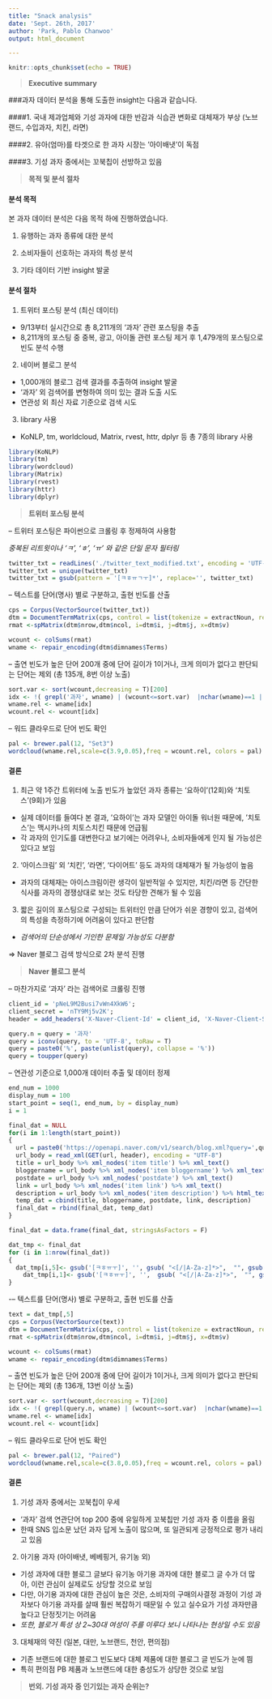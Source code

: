 ```yaml
---
title: "Snack analysis"
date: 'Sept. 26th, 2017'
author: 'Park, Pablo Chanwoo'
output: html_document

---
```


```r
knitr::opts_chunk$set(echo = TRUE)
```


 

> **Executive summary**

###과자 데이터 분석을 통해 도출한 insight는 다음과 같습니다.

####1. 국내 제과업체와 기성 과자에 대한 반감과 식습관 변화로 대체재가 부상 (노브랜드, 수입과자, 치킨, 라면)

####2. 유아(엄마)를 타겟으로 한 과자 시장는 '아이배냇'이 독점

####3. 기성 과자 중에서는 꼬북칩이 선방하고 있음

  

> **목적 및 분석 절차**

#### **분석 목적**
본 과자 데이터 분석은 다음 목적 하에 진행하였습니다.

1. 유행하는 과자 종류에 대한 분석

2. 소비자들이 선호하는 과자의 특성 분석

3. 기타 데이터 기반 insight 발굴  





#### **분석 절차**

1. 트위터 포스팅 분석 (최신 데이터)
  * 9/13부터 실시간으로 총 8,211개의 '과자' 관련 포스팅을 추출
  * 8,211개의 포스팅 중 중복, 광고, 아이돌 관련 포스팅 제거 후 1,479개의 포스팅으로 빈도 분석 수행

2. 네이버 블로그 분석
  + 1,000개의 블로그 검색 결과를 추출하여 insight 발굴
  + '과자' 외 검색어를 변형하여 의미 있는 결과 도출 시도
  + 연관성 외 최신 자료 기준으로 검색 시도

3. library 사용
  + KoNLP, tm, worldcloud, Matrix, rvest, httr, dplyr 등 총 7종의 library 사용
```r
library(KoNLP)
library(tm)
library(wordcloud)
library(Matrix)
library(rvest)
library(httr)
library(dplyr)
```
> **트위터 포스팅 분석**

-- 트위터 포스팅은 파이썬으로 크롤링 후 정제하여 사용함

*중복된 리트윗이나 'ㅋ', 'ㅎ', 'ㅠ' 와 같은 단일 문자 필터링*
```r
twitter_txt = readLines('./twitter_text_modified.txt', encoding = 'UTF-8')
twitter_txt = unique(twitter_txt)
twitter_txt = gsub(pattern = '[ㅋㅎㅠㄱㅜ]*', replace='', twitter_txt)
```

-- 텍스트를 단어(명사) 별로 구분하고, 출현 빈도를 산출  
```r
cps = Corpus(VectorSource(twitter_txt))
dtm = DocumentTermMatrix(cps, control = list(tokenize = extractNoun, removeNumber = T, removePunctuation = T))
rmat <-spMatrix(dtm$nrow,dtm$ncol, i=dtm$i, j=dtm$j, x=dtm$v)

wcount <- colSums(rmat)
wname <- repair_encoding(dtm$dimnames$Terms)

```
-- 출연 빈도가 높은 단어 200개 중에 단어 길이가 1이거나, 크게 의미가 없다고 판단되는 단어는 제외 (총 135개, 8번 이상 노출)  
```r

sort.var <- sort(wcount,decreasing = T)[200]
idx <- !( grepl('과자', wname) | (wcount<=sort.var)  |nchar(wname)==1 | grepl('내가', wname) | grepl('먹고', wname) | grepl('너무', wname) )
wname.rel <- wname[idx]
wcount.rel <- wcount[idx]
```
-- 워드 클라우드로 단어 빈도 확인  
```r
pal <- brewer.pal(12, "Set3")
wordcloud(wname.rel,scale=c(3.9,0.05),freq = wcount.rel, colors = pal)
```

#### **결론**
1. 최근 약 1주간 트위터에 노출 빈도가 높았던 과자 종류는 '요하이'(12회)와 '치토스'(9회)가 있음
  + 실제 데이터를 들여다 본 결과, '요하이'는 과자 모델인 아이돌 워너원 때문에, '치토스'는 맥시카나의 치토스치킨 때문에 언급됨
  + 각 과자의 인기도를 대변한다고 보기에는 어려우나, 소비자들에게 인지 될 가능성은 있다고 보임

2. '아이스크림' 외 '치킨', '라면', '다이어트' 등도 과자의 대체재가 될 가능성이 높음
  + 과자의 대체재는 아이스크림이란 생각이 일반적일 수 있지만, 치킨/라면 등 간단한 식사를 과자의 경쟁상대로 보는 것도 타당한 견해가 될 수 있음

3. 짧은 길이의 포스팅으로 구성되는 트위터인 만큼 단어가 쉬운 경향이 있고, 검색어의 특성을 측정하기에 어려움이 있다고 판단함
  + *검색어의 단순성에서 기인한 문제일 가능성도 다분함*

=> Naver 블로그 검색 방식으로 2차 분석 진행


> **Naver 블로그 분석**

-- 마찬가지로 '과자' 라는 검색어로 크롤링 진행  
```r
client_id = 'pNeL9M2Busi7vWn4XkW6';
client_secret = 'nTY9Mj5v2K';
header = add_headers('X-Naver-Client-Id' = client_id, 'X-Naver-Client-Secret' = client_secret)

query.n = query = '과자'
query = iconv(query, to = 'UTF-8', toRaw = T)
query = paste0('%', paste(unlist(query), collapse = '%'))
query = toupper(query)
```

-- 연관성 기준으로 1,000개 데이터 추출 및 데이터 정제  
```r
end_num = 1000
display_num = 100
start_point = seq(1, end_num, by = display_num)
i = 1

final_dat = NULL
for(i in 1:length(start_point))
{
  url = paste0('https://openapi.naver.com/v1/search/blog.xml?query=',query,'&display=',display_num,'&start=',start_point[i],'&sort=sim')
  url_body = read_xml(GET(url, header), encoding = "UTF-8")
  title = url_body %>% xml_nodes('item title') %>% xml_text()
  bloggername = url_body %>% xml_nodes('item bloggername') %>% xml_text()
  postdate = url_body %>% xml_nodes('postdate') %>% xml_text()
  link = url_body %>% xml_nodes('item link') %>% xml_text()
  description = url_body %>% xml_nodes('item description') %>% html_text()
  temp_dat = cbind(title, bloggername, postdate, link, description)
  final_dat = rbind(final_dat, temp_dat)
}
```
```r
final_dat = data.frame(final_dat, stringsAsFactors = F)

dat_tmp <- final_dat
for (i in 1:nrow(final_dat))
{
  dat_tmp[i,5]<- gsub('[ㅋㅎㅠㅜ]', '', gsub( "<[/|A-Za-z]*>",  "", gsub("&[a-z]*;",  "", gsub("http[/:a-z.]*",  "", final_dat[i,5]))))
    dat_tmp[i,1]<- gsub('[ㅋㅎㅠㅜ]', '',  gsub( "<[/|A-Za-z]*>",  "", gsub("&[a-z]*;",  "", final_dat[i,1])))
}
```

-– 텍스트를 단어(명사) 별로 구분하고, 출현 빈도를 산출
```r
text = dat_tmp[,5]
cps = Corpus(VectorSource(text))
dtm = DocumentTermMatrix(cps, control = list(tokenize = extractNoun, removeNumber = T, removePunctuation = T))
rmat <-spMatrix(dtm$nrow,dtm$ncol, i=dtm$i, j=dtm$j, x=dtm$v)

wcount <- colSums(rmat)
wname <- repair_encoding(dtm$dimnames$Terms)
```

-- 출연 빈도가 높은 단어 200개 중에 단어 길이가 1이거나, 크게 의미가 없다고 판단되는 단어는 제외 (총 136개, 13번 이상 노출)  
```r

sort.var <- sort(wcount,decreasing = T)[200]
idx <- !( grepl(query.n, wname) | (wcount<=sort.var)  |nchar(wname)==1 |grepl('있', wname))
wname.rel <- wname[idx]
wcount.rel <- wcount[idx]
```

-- 워드 클라우드로 단어 빈도 확인  
```r
pal <- brewer.pal(12, "Paired")
wordcloud(wname.rel,scale=c(3.8,0.05),freq = wcount.rel, colors = pal)
```

#### **결론**
1. 기성 과자 중에서는 꼬북칩이 우세
  + '과자' 검색 연관단어 top 200 중에 유일하게 꼬북칩만 기성 과자 중 이름을 올림
  + 한때 SNS 입소문 났던 과자 답게 노출이 많으며, 또 일관되게 긍정적으로 평가 내리고 있음

2. 아기용 과자 (아이배냇, 베베핑거, 유기농 외)
  + 기성 과자에 대한 블로그 글보다 유기농 아기용 과자에 대한 블로그 글 수가 더 많아, 이런 관심이 실제로도 상당할 것으로 보임
  + 다만, 아기용 과자에 대한 관심이 높은 것은, 소비자의 구매의사결정 과정이 기성 과자보다 아기용 과자를 살때 훨씬 복잡하기 때문일 수 있고 실수요가 기성 과자만큼 높다고 단정짓기는 어려움
  + *또한, 블로거 특성 상 2~30대 여성이 주를 이루다 보니 나타나는 현상일 수도 있음*

3. 대체재의 약진 (일본, 대만, 노브랜드, 천안, 편의점)
  + 기존 브랜드에 대한 블로그 빈도보다 대체 제품에 대한 블로그 글 빈도가 눈에 띔
  + 특히 편의점 PB 제품과 노브랜드에 대한 충성도가 상당한 것으로 보임
  
> 
> **번외. 기성 과자 중 인기있는 과자 순위는? **